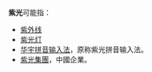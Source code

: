 '''紫光'''可能指：
* [[紫外线|紫外线]]
* [[紫光灯|紫光灯]]
* [[华宇拼音输入法|华宇拼音输入法]]，原称紫光拼音输入法。
* [[紫光集團|紫光集團]]，中國企業。
{{消歧义|cat=二字消歧义}}
